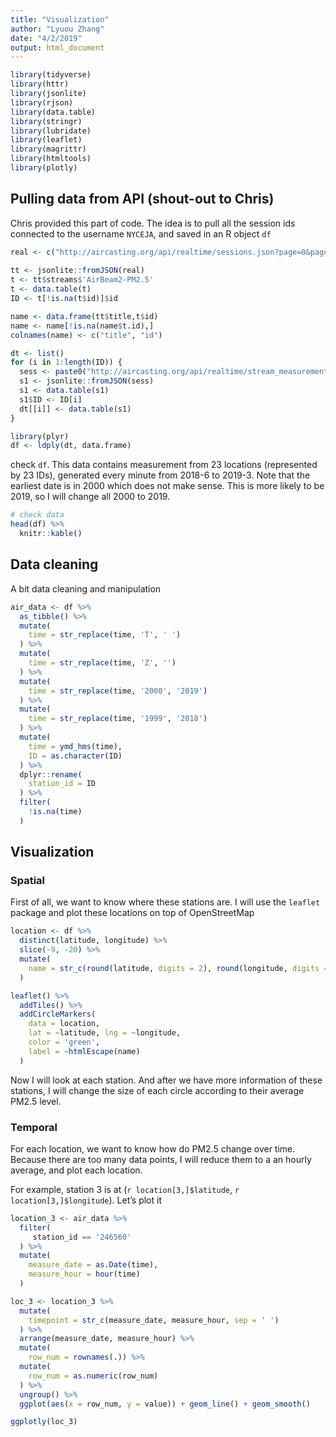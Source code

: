 ```yaml
---
title: "Visualization"
author: "Lyuou Zhang"
date: "4/2/2019"
output: html_document
---
```


```r
library(tidyverse)
library(httr)
library(jsonlite)
library(rjson)
library(data.table)
library(stringr)
library(lubridate)
library(leaflet)
library(magrittr)
library(htmltools)
library(plotly)
```

## Pulling data from API (shout-out to Chris)

Chris provided this part of code. The idea is to pull all the session ids connected to the username `NYCEJA`, and saved in an R object `df`  

```r
real <- c("http://aircasting.org/api/realtime/sessions.json?page=0&page_size=500&q[measurements]=true&q[time_from]=0&q[time_to]=2552648500&q[usernames]=NYCEJA")
 
tt <- jsonlite::fromJSON(real)
t <- tt$streams$'AirBeam2-PM2.5'
t <- data.table(t)
ID <- t[!is.na(t$id)]$id

name <- data.frame(tt$title,t$id)
name <- name[!is.na(name$t.id),]
colnames(name) <- c("title", "id")

dt <- list()
for (i in 1:length(ID)) {
  sess <- paste0("http://aircasting.org/api/realtime/stream_measurements.json/?end_date=2281550369000&start_date=0&stream_ids[]=",ID[i])
  s1 <- jsonlite::fromJSON(sess)
  s1 <- data.table(s1)
  s1$ID <- ID[i]
  dt[[i]] <- data.table(s1)
}

library(plyr)
df <- ldply(dt, data.frame)

```

check `df`. This data contains measurement from 23 locations (represented by 23 IDs), generated every minute from 2018-6 to 2019-3. Note that the earliest date is in 2000 which does not make sense. This is more likely to be 2019, so I will change all 2000 to 2019.

```r
# check data
head(df) %>% 
  knitr::kable()
```


## Data cleaning

A bit data cleaning and manipulation

```r
air_data <- df %>% 
  as_tibble() %>% 
  mutate(
    time = str_replace(time, 'T', ' ')
  ) %>% 
  mutate(
    time = str_replace(time, 'Z', '')
  ) %>% 
  mutate(
    time = str_replace(time, '2000', '2019')
  ) %>% 
  mutate(
    time = str_replace(time, '1999', '2018')
  ) %>% 
  mutate(
    time = ymd_hms(time),
    ID = as.character(ID)
  ) %>% 
  dplyr::rename(
    station_id = ID
  ) %>% 
  filter(
    !is.na(time)
  )

```

## Visualization

### Spatial

First of all, we want to know where these stations are. I will use the `leaflet` package and plot these locations on top of OpenStreetMap

```r
location <- df %>% 
  distinct(latitude, longitude) %>% 
  slice(-9, -20) %>% 
  mutate(
    name = str_c(round(latitude, digits = 2), round(longitude, digits = 2), sep = ', ')
  )

leaflet() %>% 
  addTiles() %>% 
  addCircleMarkers(
    data = location,
    lat = ~latitude, lng = ~longitude,
    color = 'green',
    label = ~htmlEscape(name)
  )


```

Now I will look at each station. And after we have more information of these stations, I will change the size of each circle according to their average PM2.5 level.

### Temporal

For each location, we want to know how do PM2.5 change over time. Because there are too many data points, I will reduce them to a an hourly average, and plot each location.

For example, station 3 is at (`r location[3,]$latitude`, `r location[3,]$longitude`). Let's plot it

```r
location_3 <- air_data %>% 
  filter(
     station_id == '246560'
  ) %>% 
  mutate(
    measure_date = as.Date(time),
    measure_hour = hour(time)
  )

loc_3 <- location_3 %>% 
  mutate(
    timepoint = str_c(measure_date, measure_hour, sep = ' ')
  ) %>% 
  arrange(measure_date, measure_hour) %>% 
  mutate(
    row_num = rownames(.)) %>% 
  mutate(
    row_num = as.numeric(row_num)
  ) %>% 
  ungroup() %>% 
  ggplot(aes(x = row_num, y = value)) + geom_line() + geom_smooth()

ggplotly(loc_3)

```

